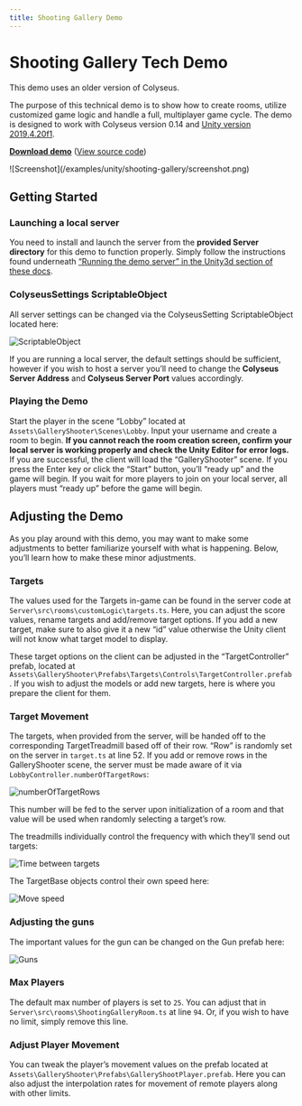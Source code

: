 ```yaml
---
title: Shooting Gallery Demo
---
```


# Shooting Gallery Tech Demo

<Callout type="warning">
    This demo uses an older version of Colyseus.
</Callout>

The purpose of this technical demo is to show how to create rooms, utilize customized game logic and handle a full, multiplayer game cycle. The demo is designed to work with Colyseus version 0.14 and [Unity version 2019.4.20f1](https://unity3d.com/unity/qa/lts-releases).

**[Download demo](https://github.com/colyseus/unity-demo-shooting-gallery/archive/master.zip)** ([View source code](https://github.com/colyseus/unity-demo-shooting-gallery/))

<Bleed>
    ![Screenshot](/examples/unity/shooting-gallery/screenshot.png)
</Bleed>

## Getting Started

### Launching a local server

You need to install and launch the server from the **provided Server directory** for this demo to function properly. Simply follow the instructions found underneath [“Running the demo server” in the Unity3d section of these docs](/getting-started/unity3d-client/#running-the-demo-server).

### ColyseusSettings ScriptableObject

All server settings can be changed via the ColyseusSetting ScriptableObject located here:

![ScriptableObject](/examples/unity/scriptable-object.png)

If you are running a local server, the default settings should be sufficient, however if you wish to host a server you’ll need to change the **Colyseus Server Address** and **Colyseus Server Port** values accordingly.

### Playing the Demo

Start the player in the scene “Lobby” located at `Assets\GalleryShooter\Scenes\Lobby`. Input your username and create a room to begin. **If you cannot reach the room creation screen, confirm your local server is working properly and check the Unity Editor for error logs.** If you are successful, the client will load the “GalleryShooter” scene. If you press the Enter key or click the “Start” button, you’ll “ready up” and the game will begin. If you wait for more players to join on your local server, all players must “ready up” before the game will begin.


## Adjusting the Demo

As you play around with this demo, you may want to make some adjustments to better familiarize yourself with what is happening. Below, you’ll learn how to make these minor adjustments.

### Targets

The values used for the Targets in-game can be found in the server code at `Server\src\rooms\customLogic\targets.ts`. Here, you can adjust the score values, rename targets and add/remove target options. If you add a new target, make sure to also give it a new “id” value otherwise the Unity client will not know what target model to display.

These target options on the client can be adjusted in the “TargetController” prefab, located at `Assets\GalleryShooter\Prefabs\Targets\Controls\TargetController.prefab`. If you wish to adjust the models or add new targets, here is where you prepare the client for them.

### Target Movement

The targets, when provided from the server, will be handed off to the corresponding TargetTreadmill based off of their row. “Row” is randomly set on the server in `target.ts` at line 52. If you add or remove rows in the GalleryShooter scene, the server must be made aware of it via `LobbyController.numberOfTargetRows`:

![numberOfTargetRows](/examples/unity/shooting-gallery/number-of-target-rows.png)

This number will be fed to the server upon initialization of a room and that value will be used when randomly selecting a target’s row.

The treadmills individually control the frequency with which they’ll send out targets:

![Time between targets](/examples/unity/shooting-gallery/time-between-targets.png)

The TargetBase objects control their own speed here:

![Move speed](/examples/unity/shooting-gallery/move-speed.png)

### Adjusting the guns

The important values for the gun can be changed on the Gun prefab here:

![Guns](/examples/unity/shooting-gallery/guns.png)

### Max Players

The default max number of players is set to `25`. You can adjust that in `Server\src\rooms\ShootingGalleryRoom.ts` at line `94`. Or, if you wish to have no limit, simply remove this line.

### Adjust Player Movement

You can tweak the player’s movement values on the prefab located at `Assets\GalleryShooter\Prefabs\GalleryShootPlayer.prefab`. Here you can also adjust the interpolation rates for movement of remote players along with other limits.
